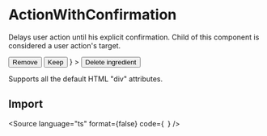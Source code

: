 
<Meta title="Components/ActionWithConfirmation/Overview" component={ActionWithConfirmation} />

# ActionWithConfirmation

Delays user action until his explicit confirmation. Child of this component is considered a user action's target.

<Canvas withToolbar>
    <div style={{ height: 200 }}>
        <ActionWithConfirmation
            popupTitle="Are you sure you want to delete this ingredient?"
            popupActionsSlot={
                <>
                    <Button variant="dark" data-confirmation="accept">
                        Remove
                    </Button>
                    <Button variant="dark" data-confirmation="cancel">
                        Keep
                    </Button>
                </>
            }
        >
            <Button variant="dark">Delete ingredient</Button>
        </ActionWithConfirmation>
    </div>
</Canvas>

<ComponentProps component={ActionWithConfirmation}>
    <p>Supports all the default HTML "div" attributes.</p>
</ComponentProps>

## Import

<Source
    language="ts"
    format={false}
    code={`
  `}
/>
